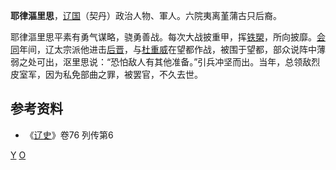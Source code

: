 '''耶律漚里思'''，[[辽国|辽国]]（契丹）政治人物、軍人。六院夷离堇蒲古只后裔。

耶律漚里思平素有勇气谋略，骁勇善战。每次大战披重甲，挥[[铁|铁]][[槊|槊]]，所向披靡。[[会同_(辽)|会同]]年间，辽太宗派他进击[[后晋|后晋]]，与[[杜重威|杜重威]]在望都作战，被围于望都，部众说阵中薄弱之处可出，沤里思说：“恐怕敌人有其他准备。”引兵冲坚而出。当年，总领敌烈皮室军，因为私免部曲之罪，被罢官，不久去世。
== 参考资料 ==
*《[[辽史|辽史]]》卷76 列传第6
[[Category:辽朝武官|Y]]
[[Category:耶律氏|O]]